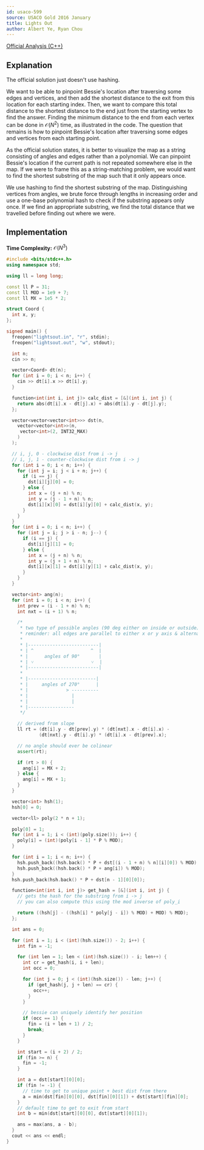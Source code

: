 ```yaml
---
id: usaco-599
source: USACO Gold 2016 January
title: Lights Out
author: Albert Ye, Ryan Chou
---
```


[Official Analysis (C++)](http://www.usaco.org/current/data/sol_lightsout_gold_jan16.html)

## Explanation
The official solution just doesn't use hashing.

We want to be able to pinpoint Bessie's location after traversing some edges and
vertices, and then add the shortest distance to the exit from this location for
each starting index. Then, we want to compare this total distance to the
shortest distance to the end just from the starting vertex to find the answer.
Finding the minimum distance to the end from each vertex can be done in
$\mathcal{O}(N^2)$ time, as illustrated in the code. The question that remains
is how to pinpoint Bessie's location after traversing some edges and vertices
from each starting point.

As the official solution states, it is better to visualize the map as a string
consisting of angles and edges rather than a polynomial. We can pinpoint
Bessie's location if the current path is not repeated somewhere else in the map.
If we were to frame this as a string-matching problem, we would want to find the
shortest substring of the map such that it only appears once.

We use hashing to find the shortest substring of the map. Distinguishing
vertices from angles, we brute force through lengths in increasing order and use
a one-base polynomial hash to check if the substring appears only once. If we
find an appropriate substring, we find the total distance that we travelled
before finding out where we were.

## Implementation
**Time Complexity:** $\mathcal{O}(N^3)$

<LanguageSection>
<CPPSection>

```cpp
#include <bits/stdc++.h>
using namespace std;

using ll = long long;

const ll P = 31;
const ll MOD = 1e9 + 7;
const ll MX = 1e5 * 2;

struct Coord {
  int x, y;
};

signed main() {
  freopen("lightsout.in", "r", stdin);
  freopen("lightsout.out", "w", stdout);

  int n;
  cin >> n;

  vector<Coord> dt(n);
  for (int i = 0; i < n; i++) {
	cin >> dt[i].x >> dt[i].y;
  }

  function<int(int i, int j)> calc_dist = [&](int i, int j) {
	return abs(dt[i].x - dt[j].x) + abs(dt[i].y - dt[j].y);
  };

  vector<vector<vector<int>>> dst(n,
	vector<vector<int>>(n,
	 vector<int>(2, INT32_MAX)
	)
  );

  // i, j, 0 - clockwise dist from i -> j
  // i, j, 1 - counter-clockwise dist from i -> j
  for (int i = 0; i < n; i++) {
	for (int j = i; j < i + n; j++) {
	  if (i == j) {
		dst[i][j][0] = 0;
	  } else {
		int x = (j + n) % n;
		int y = (j - 1 + n) % n;
		dst[i][x][0] = dst[i][y][0] + calc_dist(x, y);
	  }
	}
  }
  for (int i = 0; i < n; i++) {
	for (int j = i; j > i - n; j--) {
	  if (i == j) {
		dst[i][j][1] = 0;
	  } else {
		int x = (j + n) % n;
		int y = (j + 1 + n) % n;
		dst[i][x][1] = dst[i][y][1] + calc_dist(x, y);
	  }
	}
  }

  vector<int> ang(n);
  for (int i = 0; i < n; i++) {
	int prev = (i - 1 + n) % n;
	int nxt = (i + 1) % n;

	/*
	 * two type of possible angles (90 deg either on inside or outside)
	 * reminder: all edges are parallel to either x or y axis & alternate
	 *
	 * |--------------------------|
	 * | ^                     ^  |
	 * |      angles of 90°       |
	 * | ˅                     ˅  |
	 * |--------------------------|
	 *
	 * |-------------------------|
	 * |     angles of 270°      |
	 * |              > ----------
	 * |                |
	 * |                |
	 * |-----------------
	 */

	// derived from slope
	ll rt = (dt[i].y - dt[prev].y) * (dt[nxt].x - dt[i].x) -
			(dt[nxt].y - dt[i].y) * (dt[i].x - dt[prev].x);

	// no angle should ever be colinear
	assert(rt);

	if (rt > 0) {
	  ang[i] = MX + 2;
	} else {
	  ang[i] = MX + 1;
	}
  }

  vector<int> hsh(1);
  hsh[0] = 0;

  vector<ll> poly(2 * n + 1);

  poly[0] = 1;
  for (int i = 1; i < (int)(poly.size()); i++) {
	poly[i] = (int)(poly[i - 1] * P % MOD);
  }

  for (int i = 1; i < n; i++) {
	hsh.push_back((hsh.back() * P + dst[(i - 1 + n) % n][i][0]) % MOD);
	hsh.push_back((hsh.back() * P + ang[i]) % MOD);
  }
  hsh.push_back(hsh.back() * P + dst[n - 1][0][0]);

  function<int(int i, int j)> get_hash = [&](int i, int j) {
	// gets the hash for the substring from i -> j
	// you can also compute this using the mod inverse of poly_i

	return ((hsh[j] - ((hsh[i] * poly[j - i]) % MOD) + MOD) % MOD);
  };

  int ans = 0;

  for (int i = 1; i < (int)(hsh.size()) - 2; i++) {
	int fin = -1;

	for (int len = 1; len < (int)(hsh.size()) - i; len++) {
	  int cr = get_hash(i, i + len);
	  int occ = 0;

	  for (int j = 0; j < (int)(hsh.size()) - len; j++) {
		if (get_hash(j, j + len) == cr) {
		  occ++;
		}
	  }

	  // bessie can uniquely identify her position
	  if (occ == 1) {
		fin = (i + len + 1) / 2;
		break;
	  }
	}

	int start = (i + 2) / 2;
	if (fin >= n) {
	  fin = -1;
	}

	int a = dst[start][0][0];
	if (fin != -1) {
	  // time to get to unique point + best dist from there
	  a = min(dst[fin][0][0], dst[fin][0][1]) + dst[start][fin][0];
	}
	// default time to get to exit from start
	int b = min(dst[start][0][0], dst[start][0][1]);

	ans = max(ans, a - b);
  }
  cout << ans << endl;
}
```
</CPPSection>
</LanguageSection>
